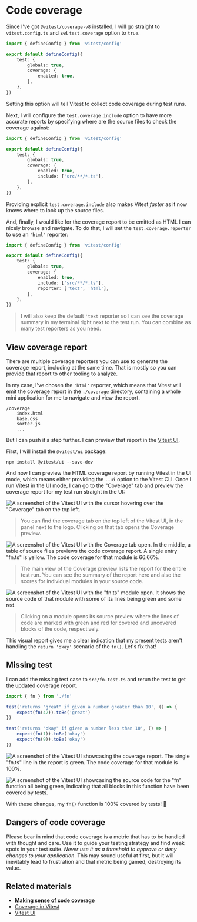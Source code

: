 # Code coverage

<EpicVideo url="https://www.epicweb.dev/workshops/advanced-vitest-patterns/setup/01-03-problem/solution" />

Since I've got `@vitest/coverage-v8` installed, I will go straight to `vitest.config.ts` and set `test.coverage` option to `true`.

```ts file=vitest.config.ts add=6-8
import { defineConfig } from 'vitest/config'

export default defineConfig({
	test: {
		globals: true,
		coverage: {
			enabled: true,
		},
	},
})
```

Setting this option will tell Vitest to collect code coverage during test runs.

Next, I will configure the `test.coverage.include` option to have more accurate reports by specifying where are the source files to check the coverage against:

```ts file=vitest.config.ts add=8
import { defineConfig } from 'vitest/config'

export default defineConfig({
	test: {
		globals: true,
		coverage: {
			enabled: true,
			include: ['src/**/*.ts'],
		},
	},
})
```

<callout-success>Providing explicit `test.coverage.include` also makes Vitest _faster_ as it now knows where to look up the source files.</callout-success>

And, finally, I would like for the coverage report to be emitted as HTML I can nicely browse and navigate. To do that, I will set the `test.coverage.reporter` to use an `'html'` reporter:

```ts file=vitest.config.ts add=9
import { defineConfig } from 'vitest/config'

export default defineConfig({
	test: {
		globals: true,
		coverage: {
			enabled: true,
			include: ['src/**/*.ts'],
			reporter: ['text', 'html'],
		},
	},
})
```

> I will also keep the default `'text` reporter so I can see the coverage summary in my terminal right next to the test run. You can combine as many test reporters as you need.

## View coverage report

There are multiple coverage reporters you can use to generate the coverage report, including at the same time. That is mostly so you can provide that report to other tooling to analyze.

In my case, I've chosen the `'html'` reporter, which means that Vitest will emit the coverage report in the `./coverage` directory, containing a whole mini application for me to navigate and view the report.

```
/coverage
	index.html
	base.css
	sorter.js
	...
```

But I can push it a step further. I can preview that report in the [Vitest UI](https://vitest.dev/guide/ui.html#vitest-ui).

First, I will install the `@vitest/ui` package:

```
npm install @vitest/ui --save-dev
```

And now I can preview the HTML coverage report by running Vitest in the UI mode, which means either providing the `--ui` option to the Vitest CLI. Once I run Vitest in the UI mode, I can go to the "Coverage" tab and preview the coverage report for my test run straight in the UI:

![A screenshot of the Vitest UI with the cursor hovering over the "Coverage" tab on the top left.](/assets/01-03-vitest-ui-coverage-tab.png)

> You can find the coverage tab on the top left of the Vitest UI, in the panel next to the logo. Clicking on that tab opens the Coverage preview.

![A screenshot of the Vitest UI with the Coverage tab open. In the middle, a table of source files previews the code coverage report. A single entry "fn.ts" is yellow. The code coverage for that module is 66.66%.](/assets/01-03-coverage-report.png)

> The main view of the Coverage preview lists the report for the entire test run. You can see the summary of the report here and also the scores for individual modules in your source code.

![A screenshot of the Vitest UI with the "fn.ts" module open. It shows the source code of that module with some of its lines being green and some red.](/assets/01-03-coverage-file.png)

> Clicking on a module opens its source preview where the lines of code are marked with green and red for covered and uncovered blocks of the code, respectively.

This visual report gives me a clear indication that my present tests aren't handling the `return 'okay'` scenario of the `fn()`. Let's fix that!

## Missing test

I can add the missing test case to `src/fn.test.ts` and rerun the test to get the updated coverage report.

```ts file=src/fn.test.ts add=7-10
import { fn } from './fn'

test('returns "great" if given a number greater than 10', () => {
	expect(fn(42)).toBe('great')
})

test('returns "okay" if given a number less than 10', () => {
	expect(fn(1)).toBe('okay')
	expect(fn(9)).toBe('okay')
})
```

![A screenshot of the Vitest UI showcasing the coverage report. The single "fn.ts" line in the report is green. The code coverage for that module is 100%.](/assets/01-03-coverage-100-01.png)

![A screenshot of the Vitest UI showcasing the source code for the "fn" function all being green, indicating that all blocks in this function have been covered by tests.](/assets/01-03-coverage-100-02.png)

With these changes, my `fn()` function is 100% covered by tests! :tada:

## Dangers of code coverage

<callout-warning>Please bear in mind that code coverage is a metric that has to be handled with thought and care. Use it to guide your testing strategy and find weak spots in your test suite. _Never use it as a threshold to approve or deny changes to your application_. This may sound useful at first, but it will inevitably lead to frustration and that metric being gamed, destroying its value.</callout-warning>

## Related materials

- [**Making sense of code coverage**](https://www.epicweb.dev/making-use-of-code-coverage)
- [Coverage in Vitest](https://main.vitest.dev/guide/coverage.html)
- [Vitest UI](https://main.vitest.dev/guide/ui.html)
